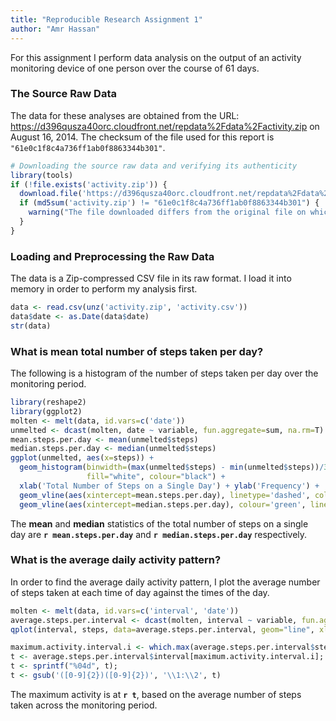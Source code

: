 ```yaml
---
title: "Reproducible Research Assignment 1"
author: "Amr Hassan"
---
```


For this assignment I perform data analysis on the output of an activity
monitoring device of one person over the course of 61 days.

### The Source Raw Data
The data for these analyses are obtained from the URL: <https://d396qusza40orc.cloudfront.net/repdata%2Fdata%2Factivity.zip> on August 16, 2014. The checksum of the file used for this report is `"61e0c1f8c4a736ff1ab0f8863344b301"`.
```r
# Downloading the source raw data and verifying its authenticity
library(tools)
if (!file.exists('activity.zip')) {
  download.file('https://d396qusza40orc.cloudfront.net/repdata%2Fdata%2Factivity.zip', 'activity.zip', method="curl")
  if (md5sum('activity.zip') != "61e0c1f8c4a736ff1ab0f8863344b301") {
    warning("The file downloaded differs from the original file on which the report's analysis were performed.")
  }
}
```

### Loading and Preprocessing the Raw Data
The data is a Zip-compressed CSV file in its raw format. I load it into
memory in order to perform my analysis first.
```r
data <- read.csv(unz('activity.zip', 'activity.csv'))
data$date <- as.Date(data$date)
str(data)
```

### What is mean total number of steps taken per day?
The following is a histogram of the number of steps taken per day over
the monitoring period.
```r
library(reshape2)
library(ggplot2)
molten <- melt(data, id.vars=c('date'))
unmelted <- dcast(molten, date ~ variable, fun.aggregate=sum, na.rm=T)
mean.steps.per.day <- mean(unmelted$steps)
median.steps.per.day <- median(unmelted$steps)
ggplot(unmelted, aes(x=steps)) + 
  geom_histogram(binwidth=(max(unmelted$steps) - min(unmelted$steps))/30, 
                 fill="white", colour="black") +
  xlab('Total Number of Steps on a Single Day') + ylab('Frequency') + 
  geom_vline(aes(xintercept=mean.steps.per.day), linetype='dashed', colour='red') +
  geom_vline(aes(xintercept=median.steps.per.day), colour='green', linetype='dashed')
```

The **mean** and **median** statistics of the total number of steps on a single day are **`r mean.steps.per.day`** and **`r median.steps.per.day`** respectively.

### What is the average daily activity pattern?
In order to find the average daily activity pattern, I plot the average number of steps taken at each time of day against the times of the day.
```r
molten <- melt(data, id.vars=c('interval', 'date'))
average.steps.per.interval <- dcast(molten, interval ~ variable, fun.aggregate=mean, na.rm=T)[,c('interval', 'steps')]
qplot(interval, steps, data=average.steps.per.interval, geom="line", xlab="Time of day", ylab="Average Number of Steps")
```

```r
maximum.activity.interval.i <- which.max(average.steps.per.interval$steps)
t <- average.steps.per.interval$interval[maximum.activity.interval.i];
t <- sprintf("%04d", t);
t <- gsub('([0-9]{2})([0-9]{2})', '\\1:\\2', t)
```
The maximum activity is at **`r t`**, based on the average number of steps taken across the monitoring period.

### 
